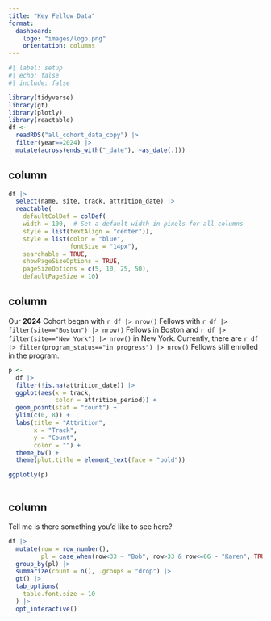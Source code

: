 ```yaml
---
title: "Key Fellow Data"
format: 
  dashboard: 
    logo: "images/logo.png"
    orientation: columns
---
```



```r
#| label: setup
#| echo: false
#| include: false

library(tidyverse)
library(gt)
library(plotly)
library(reactable)
df <- 
  readRDS("all_cohort_data_copy") |> 
  filter(year==2024) |> 
  mutate(across(ends_with("_date"), ~as_date(.)))
```

## column 

```r
df |> 
  select(name, site, track, attrition_date) |> 
  reactable(
    defaultColDef = colDef(
    width = 100,  # Set a default width in pixels for all columns
    style = list(textAlign = "center")), 
    style = list(color = "blue",
                 fontSize = "14px"),
    searchable = TRUE, 
    showPageSizeOptions = TRUE,
    pageSizeOptions = c(5, 10, 25, 50), 
    defaultPageSize = 10)

```


## column

Our **2024** Cohort began with `r df |> nrow()` Fellows with `r df |> filter(site=="Boston") |> nrow()` Fellows in Boston and `r df |> filter(site=="New York") |> nrow()` in New York. Currently, there are `r df |> filter(program_status=="in progress") |> nrow()` Fellows still enrolled in the program.

```r
p <- 
  df |> 
  filter(!is.na(attrition_date)) |> 
  ggplot(aes(x = track, 
             color = attrition_period)) + 
  geom_point(stat = "count") + 
  ylim(c(0, 8)) + 
  labs(title = "Attrition", 
       x = "Track", 
       y = "Count", 
       color = "") + 
  theme_bw() + 
  theme(plot.title = element_text(face = "bold"))

ggplotly(p)



```
 
## column
 
Tell me is there something you'd like to see here?
 
```r
df |> 
  mutate(row = row_number(), 
         pl = case_when(row<33 ~ "Bob", row>33 & row<=66 ~ "Karen", TRUE ~ "Sally")) |> 
  group_by(pl) |> 
  summarize(count = n(), .groups = "drop") |> 
  gt() |>
  tab_options(
    table.font.size = 10
  ) |> 
  opt_interactive()
```
 
```r

```

